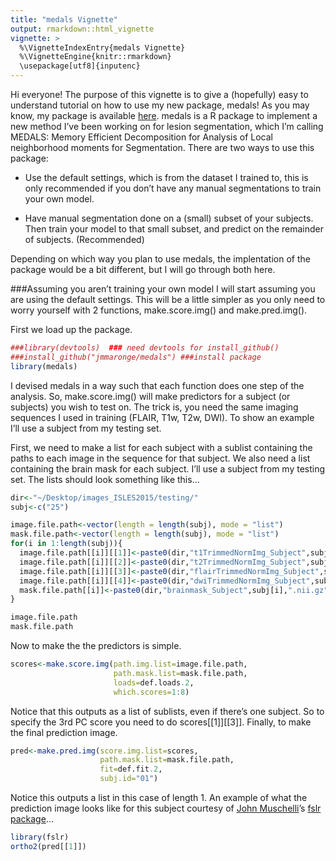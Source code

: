```yaml
---
title: "medals Vignette"
output: rmarkdown::html_vignette
vignette: >
  %\VignetteIndexEntry{medals Vignette}
  %\VignetteEngine{knitr::rmarkdown}
  \usepackage[utf8]{inputenc}
---
```


Hi everyone! The purpose of this vignette is to give a (hopefully) easy to understand tutorial on how to use my new package, medals! As you may know, my package is available [here](https://github.com/JMMaronge/medals). medals is a R package to implement a new method I've been working on for lesion segmentation, which I'm calling MEDALS: Memory Efficient Decomposition for Analysis of Local neighborhood moments for Segmentation.  There are two ways to use this package:

- Use the default settings, which is from the dataset I trained to, this is only recommended if you don't have any manual segmentations to train your own model.

- Have manual segmentation done on a (small) subset of your subjects. Then train your model to that small subset, and predict on the remainder of subjects. (Recommended)

Depending on which way you plan to use medals, the implentation of the package would be a bit different, but I will go through both here. 

<!-- but first, a little about MEDALS. -->

<!-- MEDALS is a method for segmentation which essentially works by doing a global PCA to a series of subjects with multimodal (ex. FLAIR, T1w, T2w, DWI)  MRI. The method works by looking at each voxel in the series of subjects and recording the intensity of that particular voxel and the intensities of its local neighbors for every image in the sequence. Currently we only look at adjacent neighbors, so the $3 \times 3 \times 3$ cube around the voxel of interest.  As an example, for voxel $v_i$ we would record that voxel and the 26 values adjacent to that voxel, we take the same voxel in the other modalities in do the same. We also take higher moments of the imaging sequence and record the intensities of the same voxels in those therefore we have $(27) \times (number_of_imaging_sequences) \times (number_of_moments)$ values. We string those values into a row-vector and do the same for every voxel in the brain mask across all subjects. We then do a PCA decomposition on this **big** matrix $X$. We create scores from the loadings matrix given by the decomposition, and use those scores as predictors in a logistic regression model where the outcome is a manual segmentation. -->

<!-- One problem is the matrix that the decomposition is done on can take a huge amount of memory, so we had to devise a way to read the matrix in parts to do the calculations. This is why it is memory efficient. That  will be covered in more detail in the publication. -->

<!-- Therefore, to predict lesions using medals you need two things, a loadings matrix from the decomposition and beta estimates from the regression model. There are defaults for these given in the package, which I've called def.loads and def.fit, but again, you can also train your own. -->

###Assuming you aren't training your own model
I will start assuming you are using the default settings.  This will be a little simpler as you only need to worry yourself with 2 functions, make.score.img() and make.pred.img().

First we load up the package.
```r
###library(devtools)  ### need devtools for install_github()
###install_github("jmmaronge/medals") ###install package
library(medals)
```

I devised medals in a way such that each function does one step of the analysis. So, make.score.img() will make predictors for a subject (or subjects) you wish to test on. The trick is, you need the same imaging sequences I used in training (FLAIR, T1w, T2w, DWI). To show an example I'll use a subject from my testing set. 

First, we need to make a list for each subject with a sublist containing the paths to each image in the sequence for that subject.  We also need a list containing the brain mask for each subject. I'll use a subject from my testing set. The lists should look something like this...

```r
dir<-"~/Desktop/images_ISLES2015/testing/"
subj<-c("25")

image.file.path<-vector(length = length(subj), mode = "list")
mask.file.path<-vector(length = length(subj), mode = "list")
for(i in 1:length(subj)){
  image.file.path[[i]][[1]]<-paste0(dir,"t1TrimmedNormImg_Subject",subj[i],".nii.gz")  
  image.file.path[[i]][[2]]<-paste0(dir,"t2TrimmedNormImg_Subject",subj[i],".nii.gz")  
  image.file.path[[i]][[3]]<-paste0(dir,"flairTrimmedNormImg_Subject",subj[i],".nii.gz")  
  image.file.path[[i]][[4]]<-paste0(dir,"dwiTrimmedNormImg_Subject",subj[i],".nii.gz") 
  mask.file.path[[i]]<-paste0(dir,"brainmask_Subject",subj[i],".nii.gz")
}
```

```r
image.file.path
mask.file.path
```

Now to make the the predictors is simple.

```r
scores<-make.score.img(path.img.list=image.file.path,
                       path.mask.list=mask.file.path,
                       loads=def.loads.2,
                       which.scores=1:8)
```

Notice that this outputs as a list of sublists, even if there's one subject. So to specify the 3rd PC score you need to do scores[[1]][[3]]. Finally, to make the final prediction image.

```r
pred<-make.pred.img(score.img.list=scores,
                    path.mask.list=mask.file.path,
                    fit=def.fit.2,
                    subj.id="01")
```

Notice this outputs a list in this case of length 1.  An example of what the prediction image looks like for this subject courtesy of [John Muschelli](http://johnmuschelli.com)'s [fslr package](https://github.com/muschellij2/fslr)...

```r
library(fslr)
ortho2(pred[[1]])
```







